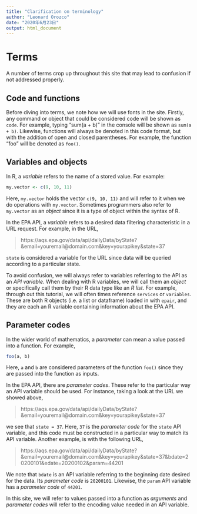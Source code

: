 ```yaml
---
title: "Clarification on terminology"
author: "Leonard Orozco"
date: "2020年6月23日"
output: html_document
---
```


# Terms 

A number of terms crop up throughout this site that may lead to confusion if not addressed properly.

## Code and functions

Before diving into terms, we note how we will use fonts in the site. 
Firstly, any command or object that could be considered code will be shown as 
`code`. For example, typing "sum(a + b)" in the console will be shown as `sum(a + b)`. Likewise, 
functions will always be denoted in this code format, but with the addition of 
open and closed parentheses. For example, the function "foo" will be denoted
as `foo()`. 

## Variables and objects

In R, a *variable* refers to the name of a stored value. For example:

```r
my.vector <- c(9, 10, 11)
```
Here, `my.vector` holds the vector `c(9, 10, 11)` and will refer to it when we do operations with `my.vector`. Sometimes programmers also refer to `my.vector` as an *object* since it is a type of object within the syntax of R.

In the EPA API, a *variable* refers to a desired data filtering characteristic in a URL request. For example, in the URL,

> https://aqs.epa.gov/data/api/dailyData/byState?&email=youremail@domain.com&key=yourapikey&state=37

`state` is considered a variable for the URL since data will be queried according to a particular state.

To avoid confusion, we will always refer to variables referring to the API as an *API variable*. When dealing with R variables, we will call them an *object* or specifically call them by their R data type like an *R list*. For example, through out this tutorial, we will often times reference `services` or `variables`. These are both R objects (i.e. a list or dataframe) loaded in with `epair`, and they are each an R variable containing information about the EPA API.

## Parameter codes

In the wider world of mathematics, a *parameter* can mean a value passed into a function. 
For example,

```r
foo(a, b)
```
Here, `a` and  `b` are considered parameters of the function `foo()` since they are passed into 
the function as inputs. 

In the EPA API, there are *parameter codes*. These refer to the 
particular way an API variable should be used. For instance, taking a look at the URL 
we showed above, 

> https://aqs.epa.gov/data/api/dailyData/byState?&email=youremail@domain.com&key=yourapikey&state=37

we see that `state = 37`. Here, `37` is the *parameter code* for the `state` API variable, and 
this code must be constructed in a particular way to match its API variable. Another example, 
is with the following URL, 

> https://aqs.epa.gov/data/api/dailyData/byState?&email=youremail@domain.com&key=yourapikey&state=37&bdate=20200101&edate=20200102&param=44201

We note that `bdate` is an API variable referring to the beginning date desired for the data. Its *parameter code* is `20200101`. Likewise, the `param` API variable has a *parameter code* of `44201`. 

In this site, we will refer to values passed into a function as *arguments* and *parameter codes* will refer to the encoding value needed in an API variable. 




